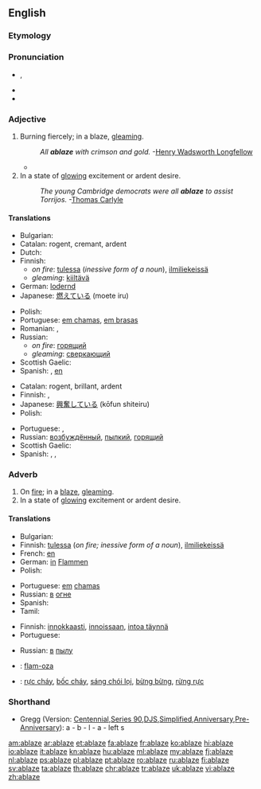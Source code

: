 ==English==

===Etymology===
{{prefix|a|blaze}}

===Pronunciation===
* {{IPA|/əˈbleɪz/}}, {{SAMPA|/@"bleIz/}}
* {{rhymes|eɪz}}
* {{audio|en-us-ablaze.ogg|Audio (US)}}

===Adjective===
{{en-adj}}

# Burning fiercely; in a blaze, [[gleaming]].
#: ''All '''ablaze''' with crimson and gold.''  -[[w:Henry Wadsworth Longfellow|Henry Wadsworth Longfellow]]
#* {{quote-news
|year=2011
|date=October 23
|author=Phil McNulty
|title=Man Utd   1 - 6   Man City
|work=BBC Sport
|url=http://news.bbc.co.uk/sport2/hi/football/15325536.stm
|page=
|passage=Mario Balotelli, in the headlines for accidentally setting his house '''ablaze''' with fireworks, put City on their way with goals either side of the interval as United struggled to contain the array of attacking talent in front of them.}}
# In a state of [[glowing]] excitement or ardent desire.
#: ''The young Cambridge democrats were all '''ablaze''' to assist Torrijos.''  -[[w:Thomas Carlyle|Thomas Carlyle]]

====Translations====
{{trans-top|on fire}}
* Bulgarian: {{t|bg|пламнал, лумнал}}
* Catalan: rogent, cremant, ardent
* Dutch: {{t-|nl|in lichterlaaie}}
* Finnish:
** ''on fire'': [[tuli|tulessa]] (''inessive form of a noun''), [[ilmiliekeissä]]
** ''gleaming'': [[kiiltävä]]
* German: [[lodernd]]
* Japanese: [[燃えている]] (moete iru)
{{trans-mid}}
* Polish: {{t-|pl|w ogniu}}
* Portuguese: [[em chamas]], [[em brasas]]
* Romanian: {{t|ro|în flăcări}}, {{t|ro|aprins}}
* Russian:
** ''on fire'': [[горящий]]
** ''gleaming'': [[сверкающий]]
* Scottish Gaelic: {{t|gd|lasrach}}
* Spanish: {{t-|es|ardiendo}}, [[en]] {{t|es|llama|alt=llamas}}
{{trans-bottom}}

{{trans-top|glowing}}
* Catalan: rogent, brillant, ardent
* Finnish: {{t-|fi|innokas}}, {{t-|fi|innoissaan}}
* Japanese: [[興奮している]] (kōfun shiteiru)
* Polish: {{t-|pl|rozjarzony}}
{{trans-mid}}
* Portuguese: {{t+|pt|ardente}}, {{t+|pt|brilhante}}
* Russian: [[возбуждённый]], [[пылкий]], [[горящий]]
* Scottish Gaelic: {{t|gd|lasrach}}
* Spanish: {{t-|es|radiante}}, {{t-|es|ardiente}}, {{t|es|resplandeciente}}
{{trans-bottom}}

===Adverb===
{{en-adv}}

# On [[fire]]; in a [[blaze]], [[gleaming]].
# In a state of [[glowing]] excitement or ardent desire.

====Translations====
{{trans-top|on fire}}
* Bulgarian: {{t|bg|пламвам, лумвам}}
* Finnish: [[tuli|tulessa]] (''on fire; inessive form of a noun''), [[ilmiliekeissä]]
* French: [[en]] {{t|fr|flamme|alt=flammes}}
* German: [[in]] [[Flamme]]n
* Polish: {{t|pl|w ogniu }}
{{trans-mid}}
* Portuguese: [[em]] [[chamas]]
* Russian: [[в]] [[огонь|огне]]
* Spanish: {{t+|es|llama|alt=en llamas}}
* Tamil: {{t|ta|theeyil|sc=Taml}}
{{trans-bottom}}

{{trans-top|glowing}}
* Finnish: [[innokkaasti]], [[innoissaan]], [[intoa täynnä]]
* Portuguese: {{t+|pt|ardor}}
{{trans-mid}}
* Russian: [[в]] [[пыл|пылу]]
{{trans-bottom}}

{{checktrans-top}}
* {{ttbc|io}}: [[flam-oza]]
* {{ttbc|vi}}: [[rực cháy]], [[bốc cháy]], [[sáng chói lọi]], [[bừng bừng]], [[rừng rực]]
{{trans-bottom}}

===Shorthand===
* Gregg (Version: [http://en.wikipedia.org/wiki/Gregg_Shorthand#Centennial_Gregg_Shorthand Centennial],[http://en.wikipedia.org/wiki/Gregg_Shorthand#Series_90_Gregg_Shorthand  Series 90],[http://en.wikipedia.org/wiki/Gregg_Shorthand#Diamond_Jubilee_Gregg_Shorthand  DJS],[http://en.wikipedia.org/wiki/Gregg_Shorthand#Simplified_Gregg_Shorthand Simplified],[http://en.wikipedia.org/wiki/Gregg_Shorthand#Anniversary_Gregg_Shorthand Anniversary],[http://en.wikipedia.org/wiki/Gregg_Shorthand#Pre-Anniversary_Gregg_Shorthand Pre-Anniversary]): a - b - l - a - left s

[[am:ablaze]]
[[ar:ablaze]]
[[et:ablaze]]
[[fa:ablaze]]
[[fr:ablaze]]
[[ko:ablaze]]
[[hi:ablaze]]
[[io:ablaze]]
[[it:ablaze]]
[[kn:ablaze]]
[[hu:ablaze]]
[[ml:ablaze]]
[[my:ablaze]]
[[fj:ablaze]]
[[nl:ablaze]]
[[ps:ablaze]]
[[pl:ablaze]]
[[pt:ablaze]]
[[ro:ablaze]]
[[ru:ablaze]]
[[fi:ablaze]]
[[sv:ablaze]]
[[ta:ablaze]]
[[th:ablaze]]
[[chr:ablaze]]
[[tr:ablaze]]
[[uk:ablaze]]
[[vi:ablaze]]
[[zh:ablaze]]